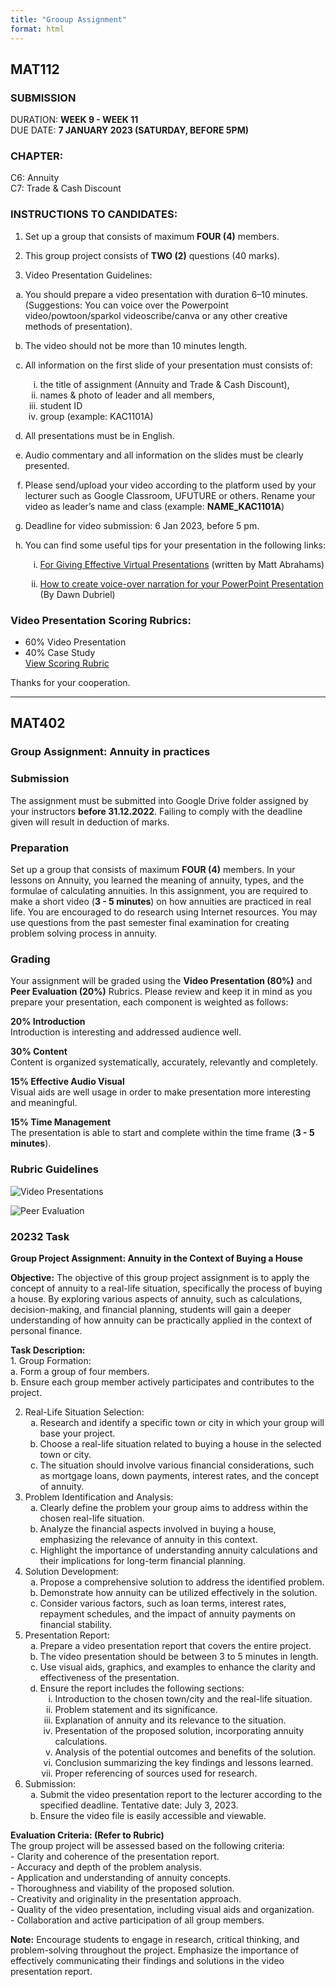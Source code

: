 ```yaml
---
title: "Grooup Assignment"
format: html
---
```

  
## MAT112\

### **SUBMISSION**\
DURATION: **WEEK 9 - WEEK 11**\
DUE DATE: **7 JANUARY 2023 (SATURDAY, BEFORE 5PM)**\

### **CHAPTER:**\
C6: Annuity\
C7: Trade & Cash Discount\

### **INSTRUCTIONS TO CANDIDATES:**\

1. Set up a group that consists of maximum **FOUR (4)** members.\

2. This group project consists of **TWO (2)** questions (40 marks).\

3. Video Presentation Guidelines:\

  a. You should prepare a video presentation with duration 6–10 minutes. (Suggestions: You can voice over the Powerpoint video/powtoon/sparkol videoscribe/canva or any other creative methods of presentation).\

  b. The video should not be more than 10 minutes length.\

  c. All information on the first slide of your presentation must consists of:\
      i) the title of assignment (Annuity and Trade & Cash Discount),\
      ii) names & photo of leader and all members,\
      iii) student ID\
      iv) group (example: KAC1101A)\

  d. All presentations must be in English.\

  e. Audio commentary and all information on the slides must be clearly presented.\

  f. Please send/upload your video according to the platform used by your lecturer such as Google Classroom, UFUTURE or others. Rename your video as leader’s name and class (example: **NAME_KAC1101A**)\

  g. Deadline for video submission: 6 Jan 2023, before 5 pm.\

  h. You can find some useful tips for your presentation in the following links:\
      i) [For Giving Effective Virtual Presentations](https://www.gsb.stanford.edu/insights/10-tips-giving-effective-virtual-presentations)
(written by Matt Abrahams)\

      ii) [How to create voice-over narration for your PowerPoint Presentation](https://www.youtube.com/watch?v=3uk4CU7uobM) (By Dawn Dubriel)\

### **Video Presentation Scoring Rubrics:**\
- 60% Video Presentation\
- 40% Case Study\
[View Scoring Rubric](https://drive.google.com/file/d/1LcaTEf23aSmgBZy8DBVXznfQaKJCT2VE/view?usp=drivesdk)

Thanks for your cooperation.\

---

## MAT402\

### **Group Assignment: Annuity in practices**\

### **Submission**\
The assignment must be submitted into Google Drive folder assigned by your instructors **before 31.12.2022**. Failing to comply with the deadline given will result in deduction of marks.\

### **Preparation**\
Set up a group that consists of maximum **FOUR (4)** members. In your lessons on Annuity, you learned the meaning of annuity, types, and the formulae of calculating annuities. In this assignment, you are required to make a short video (**3 - 5 minutes**) on how annuities are practiced in real life. You are encouraged to do research using Internet resources. You may use questions from the past semester final examination for creating problem solving process in annuity.\

### **Grading**\
Your  assignment will be graded using the **Video Presentation (80%)** and **Peer Evaluation (20%)** Rubrics. Please review and keep it in mind as you prepare your presentation, each component is weighted as follows:\

**20% Introduction**\
Introduction is interesting and addressed audience well.\

**30% Content**\
Content is organized systematically, accurately, relevantly and completely.\

**15% Effective Audio Visual**\
Visual aids are well usage in order to make presentation more interesting and meaningful.\

**15% Time Management**\
The presentation is able to start and complete within the time frame (**3 - 5 minutes**).\

### **Rubric Guidelines**\

![Video Presentations](files/mat402_video_rubrics.png)\

![Peer Evaluation](files/mat402_peer_rubric.png)\

### 20232 Task\

**Group Project Assignment: Annuity in the Context of Buying a House**\

**Objective:**
The objective of this group project assignment is to apply the concept of annuity to a real-life situation, specifically the process of buying a house. By exploring various aspects of annuity, such as calculations, decision-making, and financial planning, students will gain a deeper understanding of how annuity can be practically applied in the context of personal finance.\

**Task Description:**\
1. Group Formation:\
   a. Form a group of four members.\
   b. Ensure each group member actively participates and contributes to the project.\

2. Real-Life Situation Selection:\
   a. Research and identify a specific town or city in which your group will base your project.\
   b. Choose a real-life situation related to buying a house in the selected town or city.\
   c. The situation should involve various financial considerations, such as mortgage loans, down payments, interest rates, and the concept of annuity.\

3. Problem Identification and Analysis:\
   a. Clearly define the problem your group aims to address within the chosen real-life situation.\
   b. Analyze the financial aspects involved in buying a house, emphasizing the relevance of annuity in this context.\
   c. Highlight the importance of understanding annuity calculations and their implications for long-term financial planning.\

4. Solution Development:\
   a. Propose a comprehensive solution to address the identified problem.\
   b. Demonstrate how annuity can be utilized effectively in the solution.\
   c. Consider various factors, such as loan terms, interest rates, repayment schedules, and the impact of annuity payments on financial stability.\

5. Presentation Report:\
   a. Prepare a video presentation report that covers the entire project.\
   b. The video presentation should be between 3 to 5 minutes in length.\
   c. Use visual aids, graphics, and examples to enhance the clarity and effectiveness of the presentation.\
   d. Ensure the report includes the following sections:\
      i. Introduction to the chosen town/city and the real-life situation.\
      ii. Problem statement and its significance.\
      iii. Explanation of annuity and its relevance to the situation.\
      iv. Presentation of the proposed solution, incorporating annuity calculations.\
      v. Analysis of the potential outcomes and benefits of the solution.\
      vi. Conclusion summarizing the key findings and lessons learned.\
      vii. Proper referencing of sources used for research.

6. Submission:\
   a. Submit the video presentation report to the lecturer according to the specified deadline. Tentative date: July 3, 2023.\
   b. Ensure the video file is easily accessible and viewable.\

**Evaluation Criteria: (Refer to Rubric)**\
The group project will be assessed based on the following criteria:\
- Clarity and coherence of the presentation report.\
- Accuracy and depth of the problem analysis.\
- Application and understanding of annuity concepts.\
- Thoroughness and viability of the proposed solution.\
- Creativity and originality in the presentation approach.\
- Quality of the video presentation, including visual aids and organization.\
- Collaboration and active participation of all group members.\

**Note:** Encourage students to engage in research, critical thinking, and problem-solving throughout the project. Emphasize the importance of effectively communicating their findings and solutions in the video presentation report.\